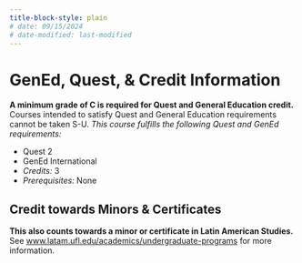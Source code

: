 ```yaml
---
title-block-style: plain
# date: 09/15/2024
# date-modified: last-modified
---
```

# GenEd, Quest, & Credit Information
<!-- # GenEd, Quest, & Credit Information {.unnumbered} -->

**A minimum grade of C is required for Quest and General Education credit.** Courses intended to satisfy Quest and General Education requirements cannot be taken S-U. *This course fulfills the following Quest and GenEd requirements:*

-   Quest 2 <!-- -   GenEd Biological Sciences -->
-   GenEd International
-   *Credits:* 3
-   *Prerequisites:* None

## Credit towards Minors & Certificates   {.unnumbered}

**This also counts towards a minor or certificate in Latin American Studies.**\
See [www.latam.ufl.edu/academics/undergraduate-programs](https://www.latam.ufl.edu/academics/undergraduate-programs/) for more information.
